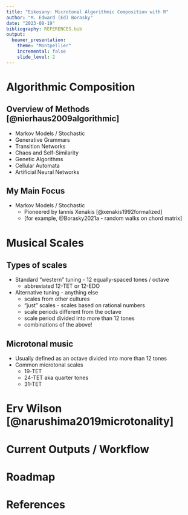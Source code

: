 ```yaml
---
title: "Eikosany: Microtonal Algorithmic Composition with R"
author: "M. Edward (Ed) Borasky"
date: "2023-08-19"
bibliography: REFERENCES.bib
output:
  beamer_presentation:
    theme: "Montpellier"
    incremental: false
    slide_level: 2
---
```


# Algorithmic Composition

## Overview of Methods [@nierhaus2009algorithmic]

-   Markov Models / Stochastic
-   Generative Grammars
-   Transition Networks
-   Chaos and Self-Similarity
-   Genetic Algorithms
-   Cellular Automata
-   Artificial Neural Networks

## My Main Focus

-   Markov Models / Stochastic
    -   Pioneered by Iannis Xenakis [@xenakis1992formalized]
    -   [for example, @Borasky2021a - random walks on chord matrix]

# Musical Scales

## Types of scales

-   Standard "western" tuning - 12 equally-spaced tones / octave
    -   abbreviated 12-TET or 12-EDO
-   Alternative tuning - anything else
    -   scales from other cultures
    -   "just" scales - scales based on rational numbers
    -   scale periods different from the octave
    -   scale period divided into more than 12 tones
    -   combinations of the above!

## Microtonal music

-   Usually defined as an octave divided into more than 12 tones
-   Common microtonal scales
    -   19-TET
    -   24-TET aka quarter tones
    -   31-TET

# Erv Wilson [@narushima2019microtonality]

# Current Outputs / Workflow

# Roadmap

# References
